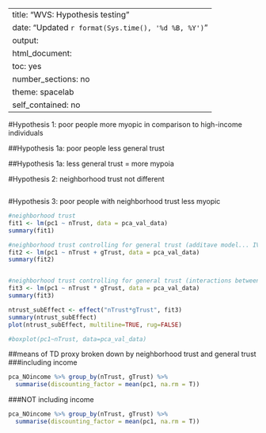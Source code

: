 
---
title: "WVS: Hypothesis testing"
date: "Updated `r format(Sys.time(), '%d %B, %Y')`"
output: 
  html_document:
    toc: yes
    number_sections: no
    theme: spacelab
    self_contained: no
---

#Hypothesis 1: poor people more myopic
in comparison to high-income individuals

##Hypothesis 1a: poor people less general trust

##Hypothesis 1a: less general trust = more mypoia 

#Hypothesis 2: neighborhood trust not different 

```r

```


#Hypothesis 3: poor people with neighborhood trust less myopic 



```r
#neighborhood trust
fit1 <- lm(pc1 ~ nTrust, data = pca_val_data)
summary(fit1)

#neighborhood trust controlling for general trust (additave model... IVs very different)
fit2 <- lm(pc1 ~ nTrust + gTrust, data = pca_val_data)
summary(fit2)


#neighborhood trust controlling for general trust (interactions between IVs)
fit3 <- lm(pc1 ~ nTrust * gTrust, data = pca_val_data)
summary(fit3)

ntrust_subEffect <- effect("nTrust*gTrust", fit3)
summary(ntrust_subEffect)
plot(ntrust_subEffect, multiline=TRUE, rug=FALSE)

#boxplot(pc1~nTrust, data=pca_val_data)
```


##means of TD proxy
broken down by neighborhood trust and general trust
###including income 
```r
pca_NOincome %>% group_by(nTrust, gTrust) %>% 
  summarise(discounting_factor = mean(pc1, na.rm = T)) 
```

###NOT including income 
```r
pca_NOincome %>% group_by(nTrust, gTrust) %>% 
  summarise(discounting_factor = mean(pc1, na.rm = T)) 
```

